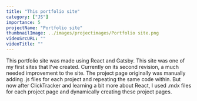 ```yaml
---
title: "This portfolio site"
category: ["JS"]
importance: 5 
projectName: "Portfolio site"
thumbnailImage: ../images/projectimages/Portfolio site.png
videoSrcURL: ""
videoTitle: ""
---
```


This portfolio site was made using React and Gatsby. This site was one of my first sites that I've created.
Currently on its second revision, a much needed improvement to the site. The project page originally was manually adding .js files for each project and repeating the same code within.
But now after ClickTracker and learning a bit more about React, I used .mdx files for each project page and dynamically creating these project pages. 